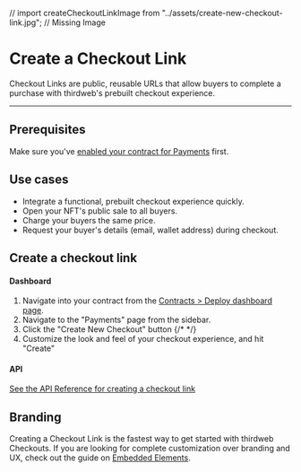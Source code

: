 // import createCheckoutLinkImage from "../assets/create-new-checkout-link.jpg"; // Missing Image

# Create a Checkout Link

Checkout Links are public, reusable URLs that allow buyers to complete a purchase with thirdweb's prebuilt checkout experience.

---

## Prerequisites

Make sure you've [enabled your contract for Payments](enable-contract) first.

## Use cases

- Integrate a functional, prebuilt checkout experience quickly.
- Open your NFT's public sale to all buyers.
- Charge your buyers the same price.
- Request your buyer's details (email, wallet address) during checkout.

## Create a checkout link

#### Dashboard

1. Navigate into your contract from the [Contracts > Deploy dashboard page](https://thirdweb.com/dashboard/contracts/contracts/deploy/overview).
2. Navigate to the "Payments" page from the sidebar.
3. Click the "Create New Checkout" button
   {/* <DocImage src={createCheckoutLinkImage} /> */}
4. Customize the look and feel of your checkout experience, and hit "Create"

#### API

[See the API Reference for creating a checkout link](https://redocly.github.io/redoc/?url=https://payments.thirdweb.com/api/doc#tag/Checkout-Links/paths/~1api~12022-08-12~1shareable-checkout-link/post)

## Branding

Creating a Checkout Link is the fastest way to get started with thirdweb Checkouts. If you are looking for complete customization over branding and UX, check out the guide on [Embedded Elements](elements).
